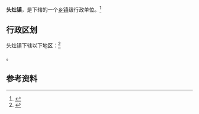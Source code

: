 {{中国乡级行政区|32/09/81/118/000}}

'''头灶镇'''，是{{PRC admin/fullname|32/09/81/118/000|3}}下辖的一个[[乡镇|乡镇]]级行政单位。<ref>{{PRC admin/ref sgc|{{PRC admin/parent|32/09/81/118/000}}}}</ref>

== 行政区划 ==

头灶镇下辖以下地区：<ref>{{PRC admin/ref sgc|32/09/81/118/000}}</ref>

{{PRC admin/children|32/09/81/118/000}}。

== 参考资料 ==

{{reflist}}

{{行政区划小作品}}
{{PRC admin/navcat|32/09/81/118/000}}